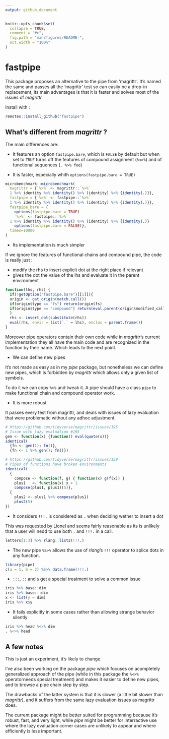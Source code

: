 ```yaml
---
output: github_document
---
```


<!-- README.md is generated from README.Rmd. Please edit that file -->

```r
knitr::opts_chunk$set(
  collapse = TRUE,
  comment = "#>",
  fig.path = "man/figures/README-",
  out.width = "100%"
)
```

# fastpipe

This package proposes an alternative to the pipe from 'magrittr'. 
It's named the same and passes all the 'magrittr' test so can easily be a drop-in
replacement, its main advantages is that it is faster and solves most of the issues
of *magrittr*

Install with :

``` r
remotes::install_github("fastpipe")
```
## What's different from *magrittr* ?

The main differences are:

* It features an option `fastpipe.bare`, which is `FALSE` by default but when
set to `TRUE` turns off the features of compound assignment (`%<>%`) and of functional
sequences (`. %>% foo`)

* It is faster, especially whith `options(fastpipe.bare = TRUE)`

```r
microbenchmark::microbenchmark(
  magrittr = {`%>%` <- magrittr::`%>%`
  1 %>% identity %>% identity() %>% (identity) %>% {identity(.)}},
  fastpipe = {`%>%` <- fastpipe::`%>%`
  1 %>% identity %>% identity() %>% (identity) %>% {identity(.)}},
  fastpipe_bare = {
    options(fastpipe.bare = TRUE)
    `%>%` <- fastpipe::`%>%`
  1 %>% identity %>% identity() %>% (identity) %>% {identity(.)}
    options(fastpipe.bare = FALSE)},
  times=10000
)
```

* Its implementation is much simpler

If we ignore the features of functional chains and compound pipe, the code is
really just :

* modify the rhs to insert explicit dot at the right place if relevant
* gives the dot the value of the lhs and evaluate it in the parent environment

```r
function(lhs, rhs) {
  if(!getOption("fastpipe.bare")[[1]]){
  origin <- get_origin(match.call())
  if(origin$type == "fs") return(origin$fs)
  if(origin$type == "compound") return(eval.parent(origin$modified_call))
  }
  rhs <- insert_dot(substitute(rhs))
  eval(rhs, envir = list(`.` = lhs), enclos = parent.frame())
}
```

Moreover pipe operators contain their own code while in *magrittr*'s current
implementation they all have the main code and are recognized in the function
by their name. Which leads to the next point.

* We can define new pipes

It's not made as easy as in my *pipe* package, but nonetheless we can define
new pipes, which is forbidden by *magrittr* which allows only a given list of symbols.

To do it we can copy `%>%` and tweak it. A pipe should have a class `pipe` to make
functional chain and compound operator work.

* It is more robust

It passes every test from magrittr, and deals with issues of lazy evaluation
that were problematic without any adhoc adjustment.

```r
# https://github.com/tidyverse/magrittr/issues/195
# Issue with lazy evaluation #195
gen <- function(x) {function() eval(quote(x))}
identical(
  {fn <- gen(1); fn()},
  {fn <- 1 %>% gen(); fn()})

# https://github.com/tidyverse/magrittr/issues/159
# Pipes of functions have broken environments
identical(
  {
    compose <- function(f, g) { function(x) g(f(x)) }
    plus1   <- function(x) x + 1
    compose(plus1, plus1)(5)},
  {
    plus2 <- plus1 %>% compose(plus1)
    plus2(5)
})
```

* It considers `!!!.` is considered as `.` when deciding wether to insert a dot

This was requested by Lionel and seems fairly reasonable as its is unlikely that
a user will nedd to use both `.` and `!!!.` in a call.

```r
letters[1:3] %>% rlang::list2(!!!.)
```

* The new pipe `%S>%` allows the use of *rlang*'s `!!!` operator to splice dots in
any function.

```r
library(pipe)
c(a = 1, b = 2) %S>% data.frame(!!!.)
```

* `:::`, `::` and `$` get a special treatment to solve a common issue

```r
iris %>% base::dim
iris %>% base:::dim
x <- list(y = dim)
iris %>% x$y
```

* It fails explicitly in some cases rather than allowing strange behavior silently

```r
iris %>% head %<>% dim
. %<>% head
```

## A few notes 

This is just an experiment, it's likely to change. 

I've also been working on the
package *pipe* which focuses on acompletely generalized approach of the pipe
(while in this package the `%<>%` operatorneeds special treatment) and makes it
easier to define new pipes, and to browse a pipe chain step by step.

The drawbacks of the latter system is that it is slower (a little bit slower than *magrittr*),
and it suffers from the same lazy evaluation issues as magrittr does.

The current package might be better suited for programming because it's robust,
fast, and very light, while *pipe* might be better for interractive use where
the lazy evaluation corner cases are unlikely to appear and where efficiently is
less important.
